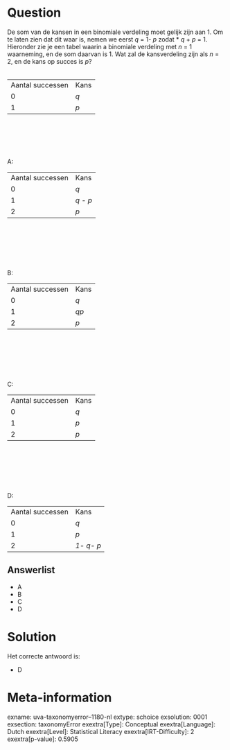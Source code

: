 Question
========

De som van de kansen in een binomiale verdeling moet gelijk zijn aan 1.
Om te laten zien dat dit waar is, nemen we eerst *q* = 1- *p* zodat
* *q* + *p* = 1. Hieronder zie je een tabel waarin a binomiale verdeling
met *n* = 1 waarneming, en de som daarvan is 1. Wat zal de kansverdeling
zijn als *n* = 2, en de kans op succes is *p*?\
\

  ------------------ ------
  Aantal successen   Kans
  0                  *q*
  1                  *p*
  ------------------ ------

 \
\
\
\
\
A:\

  ------------------ ---------
  Aantal successen   Kans
  0                  *q*
  1                  *q - p*
  2                  *p*
  ------------------ ---------

\
\
\
\
\
\
B:\

  ------------------ ------
  Aantal successen   Kans
  0                  *q*
  1                  *qp*
  2                  *p*
  ------------------ ------

\
\
\
\
\
\
C:\

  ------------------ ------
  Aantal successen   Kans
  0                  *q*
  1                  *p*
  2                  *p*
  ------------------ ------

\
\
\
\
\
\
D:\

  ------------------ -----------
  Aantal successen   Kans
  0                  *q*
  1                  *p*
  2                  *1- q- p*
  ------------------ -----------

Answerlist
----------

* A
* B
* C
* D

Solution
========

Het correcte antwoord is: 

* D

Meta-information
================
exname: uva-taxonomyerror--1180-nl
extype: schoice
exsolution: 0001
exsection: taxonomyError 
exextra[Type]: Conceptual
exextra[Language]: Dutch
exextra[Level]: Statistical Literacy
exextra[IRT-Difficulty]: 2
exextra[p-value]: 0.5905
